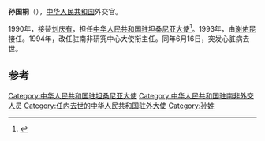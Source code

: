 '''孙国桐'''（{{bd|20世纪|？|1994年|6月16日|}}），[[中华人民共和国|中华人民共和国]]外交官。

1990年，接替[[刘庆有|刘庆有]]，担任[[中国驻坦桑尼亚大使列表|中华人民共和国驻坦桑尼亚大使]]<ref>{{cite web|author=中华人民共和国外交部|title=中国驻坦桑尼亚历任大使|url=http://www.mfa.gov.cn/chn/pds/ziliao/wjrw/2167/2170/t9214.htm|publisher=中华人民共和国外交部|accessdate=2012-03-03}}</ref>。1993年，由[[谢佑昆|谢佑昆]]接任。1994年，改任驻南非研究中心大使衔主任。同年6月16日，突发心脏病去世。

== 参考 ==
{{reflist}}
{{start box}}
{{s-dip}}
{{succession box|[[刘庆有|刘庆有]]|[[谢佑昆|谢佑昆]]|[[中国驻坦桑尼亚大使列表|中华人民共和国驻坦桑尼亚大使]]|1990年5月-1993年10月}}
{{succession box|[[谢志衡|谢志衡]]|[[吉佩定|吉佩定]]|[[中国驻南非大使列表|中国国际问题研究所驻比勒陀利亚南非研究中心主任]]|1994年1月-1993年6月16日}}
{{end box}}
{{中华人民共和国官员小作品}}

[[Category:中华人民共和国驻坦桑尼亚大使|Category:中华人民共和国驻坦桑尼亚大使]]
[[Category:中华人民共和国驻南非外交人员|Category:中华人民共和国驻南非外交人员]]
[[Category:任内去世的中华人民共和国驻外大使|Category:任内去世的中华人民共和国驻外大使]]
[[Category:孙姓|Category:孙姓]]